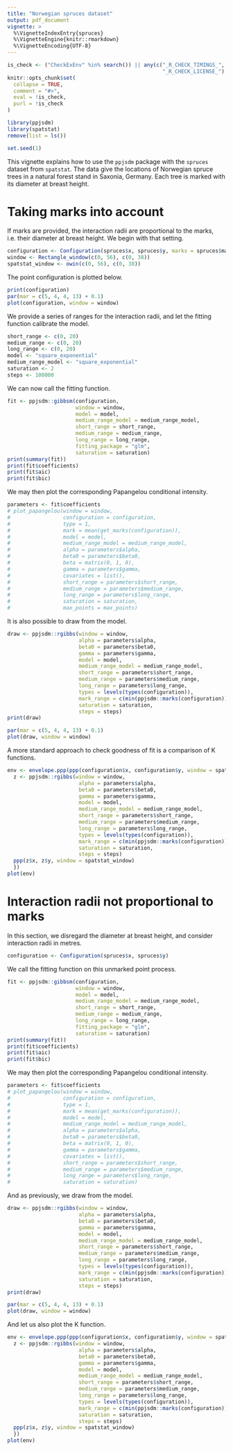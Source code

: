 ```yaml
---
title: "Norwegian spruces dataset"
output: pdf_document
vignette: >
  %\VignetteIndexEntry{spruces}
  %\VignetteEngine{knitr::rmarkdown}
  %\VignetteEncoding{UTF-8}
---
```

  
```r
is_check <- ("CheckExEnv" %in% search()) || any(c("_R_CHECK_TIMINGS_",
                                                  "_R_CHECK_LICENSE_") %in% names(Sys.getenv()))
knitr::opts_chunk$set(
  collapse = TRUE,
  comment = "#>",
  eval = !is_check,
  purl = !is_check
)

```

```r
library(ppjsdm)
library(spatstat)
remove(list = ls())

set.seed(1)
```

This vignette explains how to use the `ppjsdm` package with the `spruces` dataset from `spatstat`.
The data give the locations of Norwegian spruce trees in a natural forest stand in Saxonia, Germany.
Each tree is marked with its diameter at breast height.

# Taking marks into account

If marks are provided, the interaction radii are proportional to the marks, i.e. their diameter at breast height.
We begin with that setting.

```r
configuration <- Configuration(spruces$x, spruces$y, marks = spruces$marks)
window <- Rectangle_window(c(0, 56), c(0, 38))
spatstat_window <- owin(c(0, 56), c(0, 38))
```

The point configuration is plotted below.

```r
print(configuration)
par(mar = c(5, 4, 4, 13) + 0.1)
plot(configuration, window = window)
```

We provide a series of ranges for the interaction radii, and let the fitting function calibrate the model.

```r
short_range <- c(0, 20)
medium_range <- c(0, 20)
long_range <- c(0, 20)
model <- "square_exponential"
medium_range_model <- "square_exponential"
saturation <- 2
steps <- 100000
```

We can now call the fitting function.

```r
fit <- ppjsdm::gibbsm(configuration, 
                      window = window, 
                      model = model,
                      medium_range_model = medium_range_model,
                      short_range = short_range,
                      medium_range = medium_range,
                      long_range = long_range,
                      fitting_package = "glm",
                      saturation = saturation)
print(summary(fit))
print(fit$coefficients)
print(fit$aic)
print(fit$bic)
```

We may then plot the corresponding Papangelou conditional intensity.

```r
parameters <- fit$coefficients
# plot_papangelou(window = window,
#                 configuration = configuration,
#                 type = 1, 
#                 mark = mean(get_marks(configuration)),
#                 model = model, 
#                 medium_range_model = medium_range_model, 
#                 alpha = parameters$alpha, 
#                 beta0 = parameters$beta0, 
#                 beta = matrix(0, 1, 0), 
#                 gamma = parameters$gamma, 
#                 covariates = list(), 
#                 short_range = parameters$short_range, 
#                 medium_range = parameters$medium_range, 
#                 long_range = parameters$long_range, 
#                 saturation = saturation,
#                 max_points = max_points) 
```

It is also possible to draw from the model.

```r
draw <- ppjsdm::rgibbs(window = window,
                       alpha = parameters$alpha,
                       beta0 = parameters$beta0,
                       gamma = parameters$gamma,
                       model = model,
                       medium_range_model = medium_range_model,
                       short_range = parameters$short_range,
                       medium_range = parameters$medium_range,
                       long_range = parameters$long_range,
                       types = levels(types(configuration)),
                       mark_range = c(min(ppjsdm::marks(configuration)), max(ppjsdm::marks(configuration))),
                       saturation = saturation,
                       steps = steps)
print(draw)

par(mar = c(5, 4, 4, 13) + 0.1)
plot(draw, window = window)
```

A more standard approach to check goodness of fit is a comparison of K functions.

```r
env <- envelope.ppp(ppp(configuration$x, configuration$y, window = spatstat_window), simulate = function(X) {
  z <- ppjsdm::rgibbs(window = window,
                       alpha = parameters$alpha,
                       beta0 = parameters$beta0,
                       gamma = parameters$gamma,
                       model = model,
                       medium_range_model = medium_range_model,
                       short_range = parameters$short_range,
                       medium_range = parameters$medium_range,
                       long_range = parameters$long_range,
                       types = levels(types(configuration)),
                       mark_range = c(min(ppjsdm::marks(configuration)), max(ppjsdm::marks(configuration))),
                       saturation = saturation,
                       steps = steps)
  ppp(z$x, z$y, window = spatstat_window)
  })
plot(env)
```

# Interaction radii not proportional to marks

In this section, we disregard the diameter at breast height, and consider interaction radii in metres.

```r
configuration <- Configuration(spruces$x, spruces$y)
```

We call the fitting function on this unmarked point process.

```r
fit <- ppjsdm::gibbsm(configuration, 
                      window = window, 
                      model = model,
                      medium_range_model = medium_range_model,
                      short_range = short_range,
                      medium_range = medium_range,
                      long_range = long_range,
                      fitting_package = "glm",
                      saturation = saturation)
print(summary(fit))
print(fit$coefficients)
print(fit$aic)
print(fit$bic)
```

We may then plot the corresponding Papangelou conditional intensity.

```r
parameters <- fit$coefficients
# plot_papangelou(window = window,
#                 configuration = configuration,
#                 type = 1, 
#                 mark = mean(get_marks(configuration)),
#                 model = model, 
#                 medium_range_model = medium_range_model, 
#                 alpha = parameters$alpha, 
#                 beta0 = parameters$beta0, 
#                 beta = matrix(0, 1, 0), 
#                 gamma = parameters$gamma, 
#                 covariates = list(), 
#                 short_range = parameters$short_range, 
#                 medium_range = parameters$medium_range, 
#                 long_range = parameters$long_range, 
#                 saturation = saturation) 
```

And as previously, we draw from the model.

```r
draw <- ppjsdm::rgibbs(window = window,
                       alpha = parameters$alpha,
                       beta0 = parameters$beta0,
                       gamma = parameters$gamma,
                       model = model,
                       medium_range_model = medium_range_model,
                       short_range = parameters$short_range,
                       medium_range = parameters$medium_range,
                       long_range = parameters$long_range,
                       types = levels(types(configuration)),
                       mark_range = c(min(ppjsdm::marks(configuration)), max(pjsdm::marks(configuration))),
                       saturation = saturation,
                       steps = steps)
print(draw)

par(mar = c(5, 4, 4, 13) + 0.1)
plot(draw, window = window)
```

And let us also plot the K function.

```r
env <- envelope.ppp(ppp(configuration$x, configuration$y, window = spatstat_window), simulate = function(X) {
  z <- ppjsdm::rgibbs(window = window,
                       alpha = parameters$alpha,
                       beta0 = parameters$beta0,
                       gamma = parameters$gamma,
                       model = model,
                       medium_range_model = medium_range_model,
                       short_range = parameters$short_range,
                       medium_range = parameters$medium_range,
                       long_range = parameters$long_range,
                       types = levels(types(configuration)),
                       mark_range = c(min(ppjsdm::marks(configuration)), max(ppjsdm::marks(configuration))),
                       saturation = saturation,
                       steps = steps)
  ppp(z$x, z$y, window = spatstat_window)
  })
plot(env)
```

<!-- # Comparison to classical Hard-core model. -->

<!-- ```{r} -->
<!-- configuration <- Configuration(spruces$x, spruces$y) -->
<!-- model <- "Geyer" -->
<!-- medium_range_model <- "Geyer" -->
<!-- ``` -->

<!-- We call the fitting function on this unmarked point process. -->

<!-- ```{r} -->
<!-- fit <- ppjsdm::gibbsm(configuration,  -->
<!--                       window = window,  -->
<!--                       model = model, -->
<!--                       medium_range_model = medium_range_model, -->
<!--                       short_range = short_range, -->
<!--                       medium_range = medium_range, -->
<!--                       long_range = long_range, -->
<!--                       use_glmnet = FALSE, -->
<!--                       use_aic = TRUE, -->
<!--                       saturation = saturation) -->
<!-- print(summary(fit)) -->
<!-- print(fit$coefficients) -->
<!-- print(fit$aic) -->
<!-- print(fit$bic) -->
<!-- ``` -->

<!-- We may then plot the corresponding Papangelou conditional intensity. -->

<!-- ```{r} -->
<!-- parameters <- fit$coefficients -->
<!-- # plot_papangelou(window = window, -->
<!-- #                 configuration = configuration, -->
<!-- #                 type = 1,  -->
<!-- #                 mark = mean(get_marks(configuration)), -->
<!-- #                 model = model,  -->
<!-- #                 medium_range_model = medium_range_model,  -->
<!-- #                 alpha = parameters$alpha,  -->
<!-- #                 beta0 = parameters$beta0,  -->
<!-- #                 beta = matrix(0, 1, 0),  -->
<!-- #                 gamma = parameters$gamma,  -->
<!-- #                 covariates = list(),  -->
<!-- #                 short_range = parameters$short_range,  -->
<!-- #                 medium_range = parameters$medium_range,  -->
<!-- #                 long_range = parameters$long_range,  -->
<!-- #                 saturation = saturation)  -->
<!-- ``` -->

<!-- And as previously, we draw from the model. -->

<!-- ```{r} -->
<!-- draw <- ppjsdm::rgibbs(window = window, -->
<!--                        alpha = parameters$alpha, -->
<!--                        beta0 = parameters$beta0, -->
<!--                        gamma = parameters$gamma, -->
<!--                        model = model, -->
<!--                        medium_range_model = medium_range_model, -->
<!--                        short_range = parameters$short_range, -->
<!--                        medium_range = parameters$medium_range, -->
<!--                        long_range = parameters$long_range, -->
<!--                        types = levels(types(configuration)), -->
<!--                        mark_range = c(min(get_marks(configuration)), max(get_marks(configuration))), -->
<!--                        saturation = saturation, -->
<!--                        steps = steps) -->
<!-- print(draw) -->

<!-- par(mar = c(5, 4, 4, 13) + 0.1) -->
<!-- plot(draw, window = window) -->
<!-- ``` -->

<!-- And let us finally plot the K function. -->

<!-- ```{r} -->
<!-- env <- envelope.ppp(ppp(configuration$x, configuration$y, window = spatstat_window), simulate = function(X) { -->
<!--   z <- ppjsdm::rgibbs(window = window, -->
<!--                        alpha = parameters$alpha, -->
<!--                        beta0 = parameters$beta0, -->
<!--                        gamma = parameters$gamma, -->
<!--                        model = model, -->
<!--                        medium_range_model = medium_range_model, -->
<!--                        short_range = parameters$short_range, -->
<!--                        medium_range = parameters$medium_range, -->
<!--                        long_range = parameters$long_range, -->
<!--                        types = levels(types(configuration)), -->
<!--                        mark_range = c(min(get_marks(configuration)), max(get_marks(configuration))), -->
<!--                        saturation = saturation, -->
<!--                        steps = steps) -->
<!--   ppp(z$x, z$y, window = spatstat_window) -->
<!--   }) -->
<!-- plot(env) -->
<!-- ``` -->